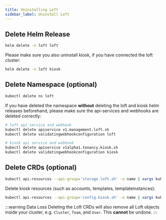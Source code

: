 ```yaml
---
title: Uninstalling Loft
sidebar_label: Uninstall Loft
---
```


## Delete Helm Release
```bash
helm delete -n loft loft
```

Please make sure you also uninstall kiosk, if you have connected the loft cluster:

```bash
helm delete -n loft kiosk
```

## Delete Namespace (optional)
```bash
kubectl delete ns loft
```

If you have deleted the namespace **without** deleting the loft and kiosk helm releases beforehand, please make sure the api-services and webhooks are deleted correctly:
```bash
# loft api service and webhook
kubectl delete apiservice v1.management.loft.sh
kubectl delete validatingwebhookconfiguration loft

# kiosk api service and webhook 
kubectl delete apiservice v1alpha1.tenancy.kiosk.sh
kubectl delete validatingwebhookconfiguration kiosk
```

## Delete CRDs (optional)
```bash
kubectl api-resources --api-group='storage.loft.sh' -o name | xargs kubectl delete crd
```

Delete kiosk resources (such as accounts, templates, templateinstances):
```bash
kubectl api-resources --api-group='config.kiosk.sh' -o name | xargs kubectl delete crd
```

:::warning Data Loss
Deleting the Loft CRDs will also remove all Loft objects inside your cluster, e.g. `Cluster`, `Team`, and `User`. This **cannot** be undone.
:::
